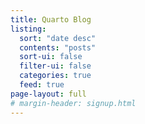 ```yaml
---
title: Quarto Blog
listing:
  sort: "date desc"
  contents: "posts"
  sort-ui: false
  filter-ui: false
  categories: true
  feed: true
page-layout: full
# margin-header: signup.html
---
```



